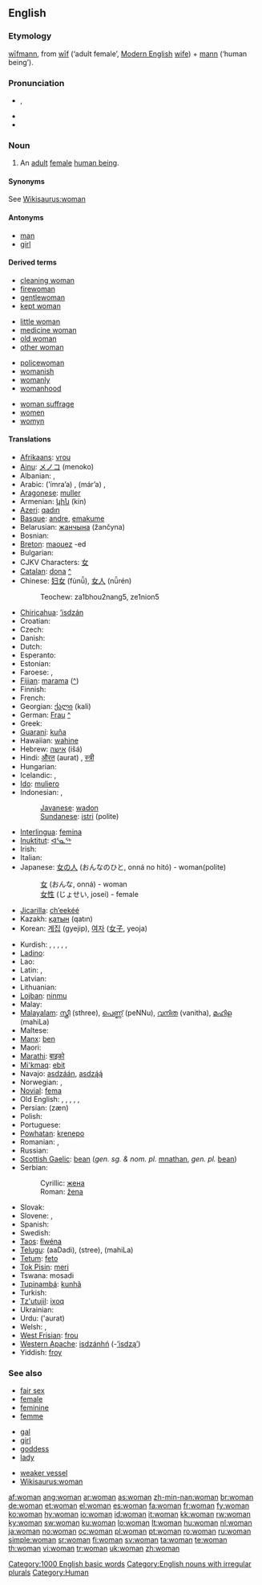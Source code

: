 {{wikipedia|dab=woman (disambiguation)|woman}}
==English==

{{rank|enough|quite|brought|231|woman|want|home|whose}}

===Etymology===
{{etyl|ang}} [[wifmann|wīfmann]], from [[wif|wīf]] (‘adult female’, [[Modern English]] [[wife]]) + [[mann]] (‘human being’).

===Pronunciation===
* {{a|RP|US}} {{IPA|/ˈwʊmən/}}, {{SAMPA|/"wUm@n/}}
* {{audio|en-us-woman.ogg|Audio (US)}}
* {{hyphenation|wom|an}}

===Noun===
{{wikipedia}}
{{en-noun|women}}

# An [[adult]] [[female]] [[human being]].

====Synonyms====
See [[Wikisaurus:woman]]

====Antonyms====
* [[man]]
* [[girl]]

====Derived terms====
{{rel-top4|terms derived from "woman"}}
* [[cleaning woman]]
* [[firewoman]]
* [[gentlewoman]]
* [[kept woman]]
{{rel-mid4}}
* [[little woman]]
* [[medicine woman]]
* [[old woman]]
* [[other woman]]
{{rel-mid4}}
* [[policewoman]]
* [[womanish]]
* [[womanly]]
* [[womanhood]]
{{rel-mid4}}
* [[woman suffrage]]
* [[women]]
* [[womyn]]
{{rel-bottom}}

====Translations====
{{trans-top|adult female human being}}
* [[Afrikaans]]: [[vrou]]
* [[Ainu]]: [[メノコ]] (menoko)
* Albanian: {{t-|sq|grua|xs=Albanian}}, {{t+|sq|femër|xs=Albanian}}
* Arabic: {{Arab|[[امراة|امرأة]]}} (’ímra’a) {{f}}, {{Arab|[[مراة|مرأة]]}} (már’a) {{f}}, {{Arab|[[نساء]]}} {{p}}
* [[Aragonese]]: [[muller]] {{f}}
* Armenian: [[կին]] (kin)
* [[Azeri]]: [[qadın]]
* [[Basque]]: [[andre]], [[emakume]]
* Belarusian: [[жанчына]] (žančyna)  {{f}}
* Bosnian: {{t-|bs|žena|f}}
* [[Breton]]: [[maouez]] {{f}} -ed {{p}}
* Bulgarian: {{t+|bg|жена|f|tr=žena|sc=Cyrl}}
* CJKV Characters: [[女]]
* [[Catalan]]: [[dona]] {{f}} [[:ca:dona|^]]
* Chinese: [[妇女]] (fùnǚ), [[女人]] (nǚrén)
*: Teochew: za1bhou2nang5, ze1nion5
* [[Chiricahua]]: [[’isdzán]]
* Croatian: {{t+|hr|žena|f}}
* Czech: {{t+|cs|žena|f}}
* Danish: {{t+|da|kvinde|c}}
* Dutch: {{t+|nl|vrouw|f}}
* Esperanto: {{t-|eo|virino|xs=Esperanto}}
* Estonian: {{t+|et|naine}}
* Faroese: {{t-|fo|kona|f|xs=Faroese}}, {{t-|fo|kvinna|f|xs=Faroese}}
* [[Fijian]]: [[marama]] ([[:fj:marama|^]])
* Finnish: {{t+|fi|nainen}}
* French: {{t+|fr|femme|f}}
* Georgian: [[ქალი]] (kali)
* German: [[Frau]] {{f}} [[:de:Frau|^]]
* Greek: {{t+|el|γυναίκα|f|tr=ɣinéka|sc=Grek}}
* [[Guaraní]]: [[kuña]]
* Hawaiian: [[wahine]]
* Hebrew: [[אישה]] (išá) {{f}}
* Hindi: [[औरत]] (aurat) {{f}}, [[स्त्री]]
* Hungarian: {{t+|hu|nő}}
* Icelandic: {{t+|is|kona|f}}, {{t+|is|kvenmaður|m}}
* [[Ido]]: [[muliero]]
* Indonesian: {{t-|id|perempuan|xs=Indonesian}}, {{t+|id|wanita|xs=Indonesian}}
*: [[Javanese]]: [[wadon]]
*: [[Sundanese]]: [[istri]] (polite)
* [[Interlingua]]: [[femina]]
* [[Inuktitut]]: [[ᐊᕐᓇᖅ]]
* Irish: {{t+|ga|bean|f|xs=Irish}}
* Italian: {{t+|it|donna|f}}
* Japanese: [[女の人]] (おんなのひと, onná no hitó) - woman(polite)
*: [[女]] (おんな, onná) - woman
*: [[女性]] (じょせい, josei) - female
* [[Jicarilla]]: [[ch’eekéé]]
* Kazakh: [[қатын]] (qatın)
* Korean: [[계집]] (gyejip), [[여자]] ([[女子]], yeoja)
{{trans-mid}}
* Kurdish: {{t+|ku|jin}}, {{t+|ku|pîrek}}, {{t+|ku|afret}}, {{t+|ku|kilfet}}, {{t-|ku|ژن|sc=KUchar}}, {{t-|ku|ئافره‌ت|sc=KUchar}}
* [[Ladino]]: {{tø|lad|mujer|f|xs=Ladino}}
* Lao: {{t-|lo|ຜູ້ຍິງ|tr=phuu-ñing|sc=Laoo|xs=Lao}}
* Latin: {{t+|la|femina|f}}, {{t+|la|mulier|f}}
* Latvian: {{t-|lv|sieviete|f|xs=Latvian}}
* Lithuanian: {{t+|lt|moteris|f|xs=Lithuanian}}
* [[Lojban]]: [[ninmu]]
* Malay: {{t-|ms|wanita|xs=Malay}}
* [[Malayalam]]: [[സ്ത്രീ]] (sthree), [[പെണ്ണ്]] (peNNu), [[വനിത]] (vanitha), [[മഹിള]] (mahiLa)
* Maltese: {{t-|mt|mara|xs=Maltese}}
* [[Manx]]: [[ben#Manx|ben]] {{f}}
* Maori: {{t-|mi|wahine|xs=Maori}}
* [[Marathi]]: [[बाइको]]
* [[Mi'kmaq]]: [[ebit]]
* Navajo: [[asdzáán]], [[asdzą́ą́]]
* Norwegian: {{t+|no|kvinne|c}}, {{t+|no|dame |c}}
* [[Novial]]: [[fema]]
* Old English: {{t-|ang|wif|alt=wīf|xs=Old English}}, {{t-|ang|wifmann|alt=wīfmann|xs=Old English}}, {{t-|ang|ides|xs=Old English}}, {{t-|ang|freo|alt=frēo|xs=Old English}}, {{t-|ang|cwen|alt=cwēn|xs=Old English}}, {{t-|ang|cwene|xs=Old English}}
* Persian: {{fa-Arab|[[زن|زَن]]}} (zæn)
* Polish: {{t+|pl|kobieta|f}}
* Portuguese: {{t+|pt|mulher|f}}
* [[Powhatan]]: [[krenepo]]
* Romanian: {{t+|ro|femeie|f}}, {{t-|ro|muiere|f}}
* Russian: {{t+|ru|женщина|f|tr=žénščina|sc=Cyrl}}
* [[Scottish Gaelic]]: [[bean#Scottish Gaelic|bean]] {{f}} (''gen. sg. & nom. pl.'' [[mnathan]], ''gen. pl.'' [[bean#Scottish Gaelic|bean]])
* Serbian:
*: Cyrillic: [[жена#Serbian|жена]] {{f}}
*: Roman: [[žena#Serbian|žena]] {{f}}
* Slovak: {{t+|sk|žena|f}}
* Slovene: {{t+|sl|ženska|f}}, {{t+|sl|žena|f}}
* Spanish: {{t+|es|mujer|f}}
* Swedish: {{t+|sv|kvinna|c}}
* [[Taos]]: [[łȉwéna]]
* [[Telugu]]: {{t|te|ఆడది|sc=Telu}} (aaDadi), {{t|te|స్త్రీ|sc=Telu}} (stree), {{t|te|మహిళ|sc=Telu}} (mahiLa)
* [[Tetum]]: [[feto]]
* [[Tok Pisin]]: [[meri]]
* Tswana: mosadi
* [[Tupinambá]]: [[kunhã]]
* Turkish: {{t+|tr|kadın}}
* [[Tz'utujil]]: [[ixoq]]
* Ukrainian: {{t+|uk|жінка|f|tr=žínka|sc=Cyrl|xs=Ukrainian}}
* Urdu: {{ur-Arab|[[عورت]]}} ('aurat) {{f}}
* Welsh: {{t-|cy|benyw|f|xs=Welsh}}, {{t-|cy|dynes|f|xs=Welsh}}
* [[West Frisian]]: [[frou]]
* [[Western Apache]]: [[isdzánhń]] (-[[’isdzą’]])
* Yiddish: [[froy]] {{f}}
{{trans-bottom}}

===See also===
{{top3}}
* [[fair sex]]
* [[female]]
* [[feminine]]
* [[femme]]
{{mid3}}
* [[gal]]
* [[girl]]
* [[goddess]]
* [[lady]]
{{mid3}}
* [[weaker vessel]]
* [[Wikisaurus:woman]]
{{bottom3}}

[[Category:1000 English basic words]]
[[Category:English nouns with irregular plurals]]
[[Category:Human]]

[[af:woman]]
[[ang:woman]]
[[ar:woman]]
[[as:woman]]
[[zh-min-nan:woman]]
[[br:woman]]
[[de:woman]]
[[et:woman]]
[[el:woman]]
[[es:woman]]
[[fa:woman]]
[[fr:woman]]
[[fy:woman]]
[[ko:woman]]
[[hy:woman]]
[[io:woman]]
[[id:woman]]
[[it:woman]]
[[kk:woman]]
[[rw:woman]]
[[ky:woman]]
[[sw:woman]]
[[ku:woman]]
[[lo:woman]]
[[lt:woman]]
[[hu:woman]]
[[nl:woman]]
[[ja:woman]]
[[no:woman]]
[[oc:woman]]
[[pl:woman]]
[[pt:woman]]
[[ro:woman]]
[[ru:woman]]
[[simple:woman]]
[[sr:woman]]
[[fi:woman]]
[[sv:woman]]
[[ta:woman]]
[[te:woman]]
[[th:woman]]
[[vi:woman]]
[[tr:woman]]
[[uk:woman]]
[[zh:woman]]